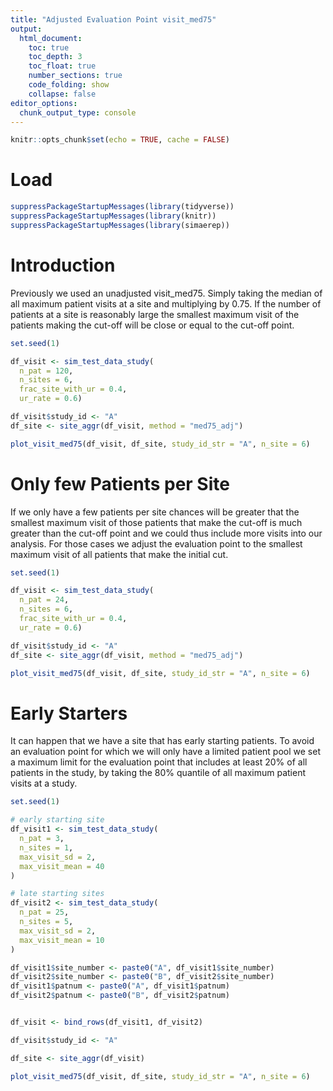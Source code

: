 ```yaml
---
title: "Adjusted Evaluation Point visit_med75"
output:
  html_document:
    toc: true
    toc_depth: 3
    toc_float: true
    number_sections: true
    code_folding: show
    collapse: false
editor_options:
  chunk_output_type: console
---
```


```r
knitr::opts_chunk$set(echo = TRUE, cache = FALSE)
```

# Load
```r
suppressPackageStartupMessages(library(tidyverse))
suppressPackageStartupMessages(library(knitr))
suppressPackageStartupMessages(library(simaerep))
```

# Introduction

Previously we used an unadjusted visit_med75. Simply taking the median of all maximum patient visits at a site and multiplying by 0.75. If the number of patients at a site is reasonably large the smallest maximum visit of the patients making the cut-off will be close or equal to the cut-off point.

```r

set.seed(1)

df_visit <- sim_test_data_study(
  n_pat = 120,
  n_sites = 6,
  frac_site_with_ur = 0.4,
  ur_rate = 0.6)

df_visit$study_id <- "A"
df_site <- site_aggr(df_visit, method = "med75_adj")

plot_visit_med75(df_visit, df_site, study_id_str = "A", n_site = 6)
```

# Only few Patients per Site

If we only have a few patients per site chances will be greater that the smallest maximum visit of those patients that make the cut-off is much greater than the cut-off point and we could thus include more visits into our analysis. For those cases we adjust the evaluation point to the smallest maximum visit of all patients that make the initial cut.

```r
set.seed(1)

df_visit <- sim_test_data_study(
  n_pat = 24,
  n_sites = 6,
  frac_site_with_ur = 0.4,
  ur_rate = 0.6)

df_visit$study_id <- "A"
df_site <- site_aggr(df_visit, method = "med75_adj")

plot_visit_med75(df_visit, df_site, study_id_str = "A", n_site = 6)

```

# Early Starters

It can happen that we have a site that has early starting patients. To avoid an evaluation point for which we will only have a limited patient pool we set a maximum limit for the evaluation point that includes at least 20% of all patients in the study, by taking the 80% quantile of all maximum patient visits at a study.  

```r

set.seed(1)

# early starting site
df_visit1 <- sim_test_data_study(
  n_pat = 3,
  n_sites = 1,
  max_visit_sd = 2,
  max_visit_mean = 40
)

# late starting sites
df_visit2 <- sim_test_data_study(
  n_pat = 25,
  n_sites = 5,
  max_visit_sd = 2,
  max_visit_mean = 10
)

df_visit1$site_number <- paste0("A", df_visit1$site_number)
df_visit2$site_number <- paste0("B", df_visit2$site_number)
df_visit1$patnum <- paste0("A", df_visit1$patnum)
df_visit2$patnum <- paste0("B", df_visit2$patnum)


df_visit <- bind_rows(df_visit1, df_visit2)

df_visit$study_id <- "A"

df_site <- site_aggr(df_visit)

plot_visit_med75(df_visit, df_site, study_id_str = "A", n_site = 6)
```


